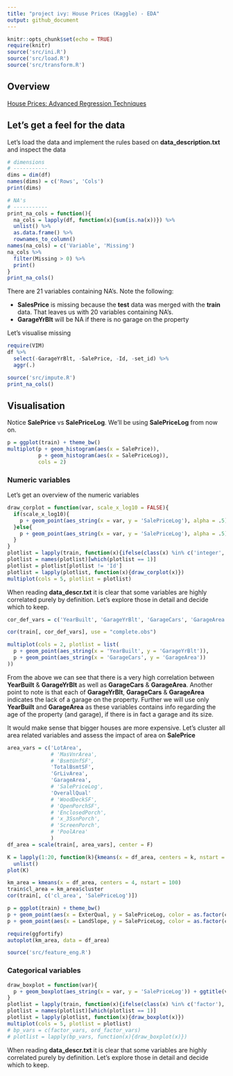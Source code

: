 ```yaml
---
title: "project ivy: House Prices (Kaggle) - EDA"
output: github_document
---
```


```r
knitr::opts_chunk$set(echo = TRUE)
require(knitr)
source('src/ini.R')
source('src/load.R')
source('src/transform.R')
```

## Overview


[House Prices: Advanced Regression Techniques](https://www.kaggle.com/c/house-prices-advanced-regression-techniques)

## Let's get a feel for the data

Let's load the data and implement the rules based on **data_description.txt** and inspect the data

```r
# dimensions
# -----------
dims = dim(df)
names(dims) = c('Rows', 'Cols')
print(dims)

# NA's
# -----------
print_na_cols = function(){
  na_cols = lapply(df, function(x){sum(is.na(x))}) %>%
  unlist() %>%
  as.data.frame() %>%
  rownames_to_column()
names(na_cols) = c('Variable', 'Missing')
na_cols %>%
  filter(Missing > 0) %>%
  print()
}
print_na_cols()
```

There are 21 variables containing NA's. Note the following:

*  **SalesPrice** is missing because the **test** data was merged with the **train** data. That leaves us with 20 variables containing NA's.
*  **GarageYrBlt** will be NA if there is no garage on the property

Let's visualise missing
```r
require(VIM)
df %>%
  select(-GarageYrBlt, -SalePrice, -Id, -set_id) %>%
  aggr(.)

```


```r
source('src/impute.R')
print_na_cols()
```

## Visualisation

Notice **SalePrice** vs **SalePriceLog**. We'll be using **SalePriceLog** from now on.

```r

p = ggplot(train) + theme_bw()
multiplot(p + geom_histogram(aes(x = SalePrice)),
          p + geom_histogram(aes(x = SalePriceLog)),
          cols = 2)

```

### Numeric variables
Let's get an overview of the numeric variables
```r
draw_corplot = function(var, scale_x_log10 = FALSE){
  if(scale_x_log10){  
    p + geom_point(aes_string(x = var, y = 'SalePriceLog'), alpha = .5) + ggtitle(var) + scale_x_log10()
  }else{  
    p + geom_point(aes_string(x = var, y = 'SalePriceLog'), alpha = .5) + ggtitle(var)
  }
}
plotlist = lapply(train, function(x){ifelse(class(x) %in% c('integer', 'numeric'), 1, NA)}) %>% unlist()
plotlist = names(plotlist)[which(plotlist == 1)]
plotlist = plotlist[plotlist != 'Id']
plotlist = lapply(plotlist, function(x){draw_corplot(x)})
multiplot(cols = 5, plotlist = plotlist)
```

When reading **data_descr.txt** it is clear that some variables are highly correlated purely by definition. Let's explore those in detail and decide which to keep.

```r
cor_def_vars = c('YearBuilt', 'GarageYrBlt', 'GarageCars', 'GarageArea', 'YearRemodAdd')

cor(train[, cor_def_vars], use = "complete.obs")

multiplot(cols = 2, plotlist = list(
  p + geom_point(aes_string(x = 'YearBuilt', y = 'GarageYrBlt')),
  p + geom_point(aes_string(x = 'GarageCars', y = 'GarageArea'))
))

```
From the above we can see that there is a very high correlation between **YearBuilt** & **GarageYrBlt** as well as **GarageCars** & **GarageArea**. Another point to note is that each of **GarageYrBlt**, **GarageCars** & **GarageArea** indicates the lack of a garage on the property. Further we will use only **YearBuilt** and **GarageArea** as these variables contains info regarding the age of the property (and garage), if there is in fact a garage and its size.

It would make sense that bigger houses are more expensive. Let's cluster all area related variables and assess the impact of area on **SalePrice**

```r
area_vars = c('LotArea', 
              # 'MasVnrArea', 
              # 'BsmtUnfSF', 
              'TotalBsmtSF', 
              'GrLivArea',
              'GarageArea',
              # 'SalePriceLog',
              'OverallQual'
              # 'WoodDeckSF', 
              # 'OpenPorchSF', 
              # 'EnclosedPorch', 
              # 'x_3SsnPorch', 
              # 'ScreenPorch', 
              # 'PoolArea'
              )
df_area = scale(train[, area_vars], center = F)

K = lapply(1:20, function(k){kmeans(x = df_area, centers = k, nstart = 100)$tot.withinss}) %>%
  unlist()
plot(K)

km_area = kmeans(x = df_area, centers = 4, nstart = 100)
train$cl_area = km_area$cluster
cor(train[, c('cl_area', 'SalePriceLog')])

p = ggplot(train) + theme_bw()
p + geom_point(aes(x = ExterQual, y = SalePriceLog, color = as.factor(cl_area)), alpha=.5)
p + geom_point(aes(x = LandSlope, y = SalePriceLog, color = as.factor(cl_area)), alpha=.5)

require(ggfortify)
autoplot(km_area, data = df_area)

```


```r
source('src/feature_eng.R')
```



### Categorical variables

```r
draw_boxplot = function(var){
  p + geom_boxplot(aes_string(x = var, y = 'SalePriceLog')) + ggtitle(var)
}
plotlist = lapply(train, function(x){ifelse(class(x) %in% c('factor'), 1, NA)}) %>% unlist()
plotlist = names(plotlist)[which(plotlist == 1)]
plotlist = lapply(plotlist, function(x){draw_boxplot(x)})
multiplot(cols = 5, plotlist = plotlist)
# bp_vars = c(factor_vars, ord_factor_vars)
# plotlist = lapply(bp_vars, function(x){draw_boxplot(x)})
```
When reading **data_descr.txt** it is clear that some variables are highly correlated purely by definition. Let's explore those in detail and decide which to keep.
